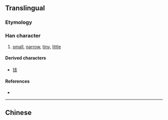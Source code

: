 {{also|戔}}
==Translingual==
{{zh-hanzi-box|戋|[[戔]]}}

===Etymology===
{{Han simp|戔}}

===Han character===
{{Han char|rn=62|rad=戈|as=01|sn=5|four=|canj=戈十 (IJ), X戈十 (XIJ)}}

# [[small]], [[narrow]], [[tiny]], [[little]]

====Derived characters====
* [[钱]] {{lang|und|sc=Hani|[[残]]}}

====References====
* {{Han ref|kx=0411.031|hdz=21397.020|uh=620B|ud=25099}}

----
==Chinese==
{{zh-see|戔}}